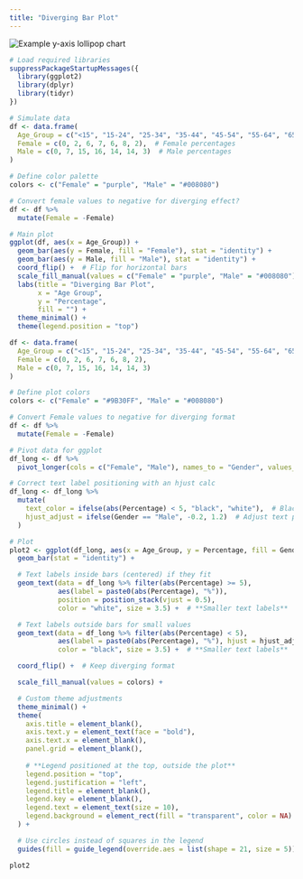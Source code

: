 ```yaml
---
title: "Diverging Bar Plot"
---
```


<p align="left">

<img src="../images/diverging-bar-example.png" alt="Example y-axis lollipop chart"/>

</p>

```r
# Load required libraries
suppressPackageStartupMessages({
  library(ggplot2)
  library(dplyr)
  library(tidyr)
})
```

```r
# Simulate data
df <- data.frame(
  Age_Group = c("<15", "15-24", "25-34", "35-44", "45-54", "55-64", "65+"),
  Female = c(0, 2, 6, 7, 6, 8, 2),  # Female percentages
  Male = c(0, 7, 15, 16, 14, 14, 3)  # Male percentages
)
```

```r
# Define color palette
colors <- c("Female" = "purple", "Male" = "#008080")
```

```r
# Convert female values to negative for diverging effect?
df <- df %>%
  mutate(Female = -Female)

# Main plot
ggplot(df, aes(x = Age_Group)) +
  geom_bar(aes(y = Female, fill = "Female"), stat = "identity") +
  geom_bar(aes(y = Male, fill = "Male"), stat = "identity") +
  coord_flip() +  # Flip for horizontal bars
  scale_fill_manual(values = c("Female" = "purple", "Male" = "#008080")) +
  labs(title = "Diverging Bar Plot",
       x = "Age Group",
       y = "Percentage",
       fill = "") +
  theme_minimal() +
  theme(legend.position = "top")
```

```r
df <- data.frame(
  Age_Group = c("<15", "15-24", "25-34", "35-44", "45-54", "55-64", "65+"),
  Female = c(0, 2, 6, 7, 6, 8, 2),  
  Male = c(0, 7, 15, 16, 14, 14, 3)  
)

# Define plot colors
colors <- c("Female" = "#9B30FF", "Male" = "#008080")

# Convert Female values to negative for diverging format
df <- df %>%
  mutate(Female = -Female)

# Pivot data for ggplot
df_long <- df %>%
  pivot_longer(cols = c("Female", "Male"), names_to = "Gender", values_to = "Percentage")

# Correct text label positioning with an hjust calc
df_long <- df_long %>%
  mutate(
    text_color = ifelse(abs(Percentage) < 5, "black", "white"),  # Black text for small values
    hjust_adjust = ifelse(Gender == "Male", -0.2, 1.2)  # Adjust text position for small bars
  )

# Plot
plot2 <- ggplot(df_long, aes(x = Age_Group, y = Percentage, fill = Gender)) +
  geom_bar(stat = "identity") +

  # Text labels inside bars (centered) if they fit
  geom_text(data = df_long %>% filter(abs(Percentage) >= 5),
            aes(label = paste0(abs(Percentage), "%")),
            position = position_stack(vjust = 0.5),
            color = "white", size = 3.5) +  # **Smaller text labels**

  # Text labels outside bars for small values
  geom_text(data = df_long %>% filter(abs(Percentage) < 5),
            aes(label = paste0(abs(Percentage), "%"), hjust = hjust_adjust),
            color = "black", size = 3.5) +  # **Smaller text labels**

  coord_flip() +  # Keep diverging format

  scale_fill_manual(values = colors) +

  # Custom theme adjustments
  theme_minimal() +
  theme(
    axis.title = element_blank(),
    axis.text.y = element_text(face = "bold"),
    axis.text.x = element_blank(),
    panel.grid = element_blank(),
    
    # **Legend positioned at the top, outside the plot**
    legend.position = "top",
    legend.justification = "left",
    legend.title = element_blank(),
    legend.key = element_blank(),
    legend.text = element_text(size = 10),
    legend.background = element_rect(fill = "transparent", color = NA)
  ) +

  # Use circles instead of squares in the legend
  guides(fill = guide_legend(override.aes = list(shape = 21, size = 5)))

plot2
```
